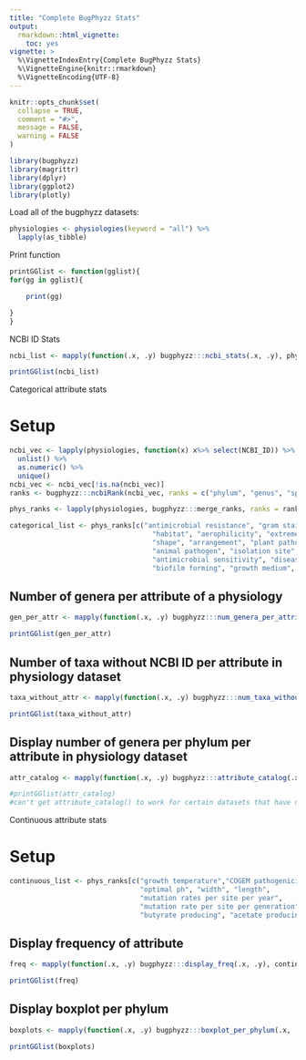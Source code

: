 ```yaml
---
title: "Complete BugPhyzz Stats"
output:
  rmarkdown::html_vignette:
    toc: yes
vignette: >
  %\VignetteIndexEntry{Complete BugPhyzz Stats}
  %\VignetteEngine{knitr::rmarkdown}
  %\VignetteEncoding{UTF-8}
---
```


```r
knitr::opts_chunk$set(
  collapse = TRUE,
  comment = "#>",
  message = FALSE,
  warning = FALSE
)

```

```r
library(bugphyzz)
library(magrittr)
library(dplyr)
library(ggplot2)
library(plotly)
```

Load all of the bugphyzz datasets:

```r
physiologies <- physiologies(keyword = "all") %>% 
  lapply(as_tibble)
```

Print function

```r
printGGlist <- function(gglist){
for(gg in gglist){

    print(gg)

}
}
```

NCBI ID Stats

```r
ncbi_list <- mapply(function(.x, .y) bugphyzz:::ncbi_stats(.x, .y), physiologies, names(physiologies), SIMPLIFY = FALSE)
```
```r
printGGlist(ncbi_list)
```

Categorical attribute stats

# Setup

```r
ncbi_vec <- lapply(physiologies, function(x) x%>% select(NCBI_ID)) %>% 
  unlist() %>% 
  as.numeric() %>% 
  unique()
ncbi_vec <- ncbi_vec[!is.na(ncbi_vec)]
ranks <- bugphyzz:::ncbiRank(ncbi_vec, ranks = c("phylum", "genus", "species"))
```
```r
phys_ranks <- lapply(physiologies, bugphyzz:::merge_ranks, ranks = ranks)
```


```r
categorical_list <- phys_ranks[c("antimicrobial resistance", "gram stain",
                                   "habitat", "aerophilicity", "extreme environment",
                                   "shape", "arrangement", "plant pathogenicity",
                                   "animal pathogen", "isolation site",
                                   "antimicrobial sensitivity", "disease association",
                                   "biofilm forming", "growth medium", "spore shape")]
```

## Number of genera per attribute of a physiology

```r
gen_per_attr <- mapply(function(.x, .y) bugphyzz:::num_genera_per_attribute(.x, .y), categorical_list, names(categorical_list), SIMPLIFY = FALSE)
```
```r
printGGlist(gen_per_attr)
```

## Number of taxa without NCBI ID per attribute in physiology dataset

```r
taxa_without_attr <- mapply(function(.x, .y) bugphyzz:::num_taxa_without_ncbi_per_attribute(.x, .y), categorical_list, names(categorical_list), SIMPLIFY = FALSE)
```
```r
printGGlist(taxa_without_attr)
```

## Display number of genera per phylum per attribute in physiology dataset

```r
attr_catalog <- mapply(function(.x, .y) bugphyzz:::attribute_catalog(.x, .y), categorical_list, names(categorical_list), SIMPLIFY = FALSE)
```
```r
#printGGlist(attr_catalog)
#can't get attribute_catalog() to work for certain datasets that have no NA in species column
```

Continuous attribute stats

# Setup
```r
continuous_list <- phys_ranks[c("growth temperature","COGEM pathogenicity rating", 
                                "optimal ph", "width", "length", 
                                "mutation rates per site per year",
                                "mutation rate per site per generation", "hydrogen gas producing",
                                "butyrate producing", "acetate producing", "lactate producing")]
```

## Display frequency of attribute

```r
freq <- mapply(function(.x, .y) bugphyzz:::display_freq(.x, .y), continuous_list, names(continuous_list), SIMPLIFY = FALSE)
```
```r
printGGlist(freq)
```

## Display boxplot per phylum

```r
boxplots <- mapply(function(.x, .y) bugphyzz:::boxplot_per_phylum(.x, .y), continuous_list, names(continuous_list), SIMPLIFY = FALSE)
```
```r
printGGlist(boxplots)
```
